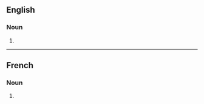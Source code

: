 ==English==

===Noun===
{{head|en|noun form}}

# {{plural of|polarisation|lang=en}}

----

==French==

===Noun===
{{head|fr|noun plural form|g=f}}

# {{plural of|polarisation|lang=fr}}